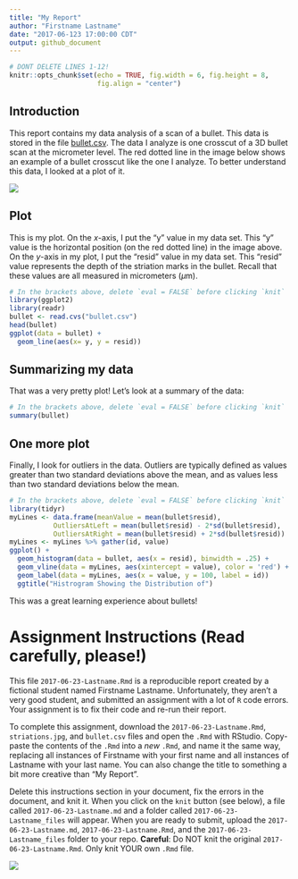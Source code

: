 ```yaml
---
title: "My Report"
author: "Firstname Lastname"
date: "2017-06-123 17:00:00 CDT"
output: github_document
---
```


```r
# DONT DELETE LINES 1-12! 
knitr::opts_chunk$set(echo = TRUE, fig.width = 6, fig.height = 8,
                      fig.align = "center")
```

## Introduction

This report contains my data analysis of a scan of a bullet. This data is stored in the file [bullet.csv](./bullet.csv). The data I analyze is one crosscut of a 3D bullet scan at the micrometer level. The red dotted line in the image below shows an example of a bullet crosscut like the one I analyze. To better understand this data, I looked at a plot of it.

![](striations.jpg)


## Plot

This is my plot. On the *x*-axis, I put the "y" value in my data set. This "y" value is the horizontal position (on the red dotted line) in the image above. On the *y*-axis in my plot, I put the "resid" value in my data set. This "resid" value represents the depth of the striation marks in the bullet. Recall that these values are all measured in micrometers ($\mu$m).

```r
# In the brackets above, delete `eval = FALSE` before clicking `knit`
library(ggplot2)
library(readr)
bullet <- read.cvs("bullet.csv")
head(bullet)
ggplot(data = bullet) + 
  geom_line(aes(x= y, y = resid))
```

## Summarizing my data

That was a very pretty plot! Let's look at a summary of the data:

```r
# In the brackets above, delete `eval = FALSE` before clicking `knit`
summary(bullet)
```

## One more plot

Finally, I look for outliers in the data. Outliers are typically defined as values greater than two standard deviations above the mean, and as values less than two standard deviations below the mean.

```r
# In the brackets above, delete `eval = FALSE` before clicking `knit`
library(tidyr)
myLines <- data.frame(meanValue = mean(bullet$resid), 
           OutliersAtLeft = mean(bullet$resid) - 2*sd(bullet$resid),
           OutliersAtRight = mean(bullet$resid) + 2*sd(bullet$resid))
myLines <- myLines %>% gather(id, value)
ggplot() + 
  geom_histogram(data = bullet, aes(x = resid), binwidth = .25) + 
  geom_vline(data = myLines, aes(xintercept = value), color = 'red') +
  geom_label(data = myLines, aes(x = value, y = 100, label = id))
  ggtitle("Histrogram Showing the Distribution of")
```

This was a great learning experience about bullets!


# Assignment Instructions (Read carefully, please!)

This file `2017-06-23-Lastname.Rmd` is a reproducible report created by a fictional student named Firstname Lastname. Unfortunately, they aren't a very good student, and submitted an assignment with a lot of `R` code errors. Your assignment is to fix their code and re-run their report. 

To complete this assignment, download the `2017-06-23-Lastname.Rmd`, `striations.jpg`, and `bullet.csv` files and open the `.Rmd` with RStudio. Copy-paste the contents of the `.Rmd` into a *new* `.Rmd`, and name it the same way, replacing all instances of Firstname with your first name and all instances of Lastname with your last name. You can also change the title to something a bit more creative than "My Report". 

Delete this instructions section in your document, fix the errors in the document, and knit it. When you click on the `knit` button (see below), a file called `2017-06-23-Lastname.md` and a folder called `2017-06-23-Lastname_files` will appear. When you are ready to submit, upload the `2017-06-23-Lastname.md`, `2017-06-23-Lastname.Rmd`, and the `2017-06-23-Lastname_files` folder to your repo. **Careful**: Do NOT knit the original `2017-06-23-Lastname.Rmd`. Only knit YOUR own `.Rmd` file. 

![](knit.png)


